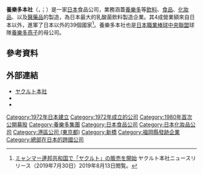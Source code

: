 '''養樂多本社'''（{{lang-ja|株式会社ヤクルト本社}}，{{lang-en|Yakult Honsha Company, Limited}}；{{TYO|2267}}）是一家[[日本|日本]]食品公司，業務涵蓋[[養樂多|養樂多]]等[[飲料|飲料]]、[[食品|食品]]、[[化妝品|化妝品]]、以及[[醫藥品|醫藥品]]的製造，為日本最大的乳酸菌飲料製造企業。其4成營業額來自日本以外，進軍了日本以外的39個國家<ref>[https://www.yakult.co.jp/news/article.php?num=1285 ミャンマー連邦共和国で「ヤクルト」の販売を開始] {{Wayback|url=https://www.yakult.co.jp/news/article.php?num=1285 |date=20201026113350 }} ヤクルト本社ニュースリリース（2019年7月30日）2019年8月13日閲覧。</ref>。養樂多本社也是[[日本職業棒球|日本職業棒球]][[中央聯盟|中央聯盟]]球隊[[養樂多燕子|養樂多燕子]]的母公司。

== 參考資料 ==
{{Reflist}}

== 外部連結 ==
{{Commonscat|Yakult Honsha}}
* [https://www.yakult.co.jp/ ヤクルト本社] {{Wayback|url=https://www.yakult.co.jp/ |date=20210517131000 }}
* {{YouTube|channel = UCzK0CSJ6CFk2t2ci2vWZu7A}}
* {{Twitter|Yakult_Man|ヤクルトマン【公式】}}
{{日本公司小作品}}
{{DEFAULTSORT:Yakult Honsha}}
{{Portal bar|日本|經濟|飲食|企業}}
[[Category:1972年日本建立|Category:1972年日本建立]]
[[Category:1972年成立的公司|Category:1972年成立的公司]]
[[Category:1980年首次公開募股|Category:1980年首次公開募股]]
[[Category:養樂多集團|Category:養樂多集團]]
[[Category:日本食品公司|Category:日本食品公司]]
[[Category:日本化妝品公司|Category:日本化妝品公司]]
[[Category:港區公司_(東京都)|Category:港區公司 (東京都)]]
[[Category:新橋|Category:新橋]]
[[Category:福岡縣發跡企業|Category:福岡縣發跡企業]]
[[Category:總部在日本的跨國公司|Category:總部在日本的跨國公司]]